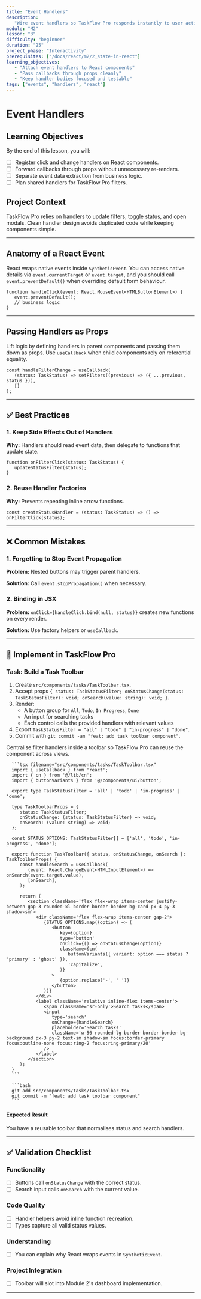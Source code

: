 ```yaml
---
title: "Event Handlers"
description:
   "Wire event handlers so TaskFlow Pro responds instantly to user actions."
module: "M2"
lesson: "3"
difficulty: "beginner"
duration: "25"
project_phase: "Interactivity"
prerequisites: ["/docs/react/m2/2_state-in-react"]
learning_objectives:
   - "Attach event handlers to React components"
   - "Pass callbacks through props cleanly"
   - "Keep handler bodies focused and testable"
tags: ["events", "handlers", "react"]
---
```



# Event Handlers

## Learning Objectives

By the end of this lesson, you will:

-  [ ] Register click and change handlers on React components.
-  [ ] Forward callbacks through props without unnecessary re-renders.
-  [ ] Separate event data extraction from business logic.
-  [ ] Plan shared handlers for TaskFlow Pro filters.

## Project Context

TaskFlow Pro relies on handlers to update filters, toggle status, and open
modals. Clean handler design avoids duplicated code while keeping components
simple.

---

## Anatomy of a React Event

React wraps native events inside `SyntheticEvent`. You can access native details
via `event.currentTarget` or `event.target`, and you should call
`event.preventDefault()` when overriding default form behaviour.

```tsx
function handleClick(event: React.MouseEvent<HTMLButtonElement>) {
   event.preventDefault();
   // business logic
}
```

---

## Passing Handlers as Props

Lift logic by defining handlers in parent components and passing them down as
props. Use `useCallback` when child components rely on referential equality.

```tsx
const handleFilterChange = useCallback(
   (status: TaskStatus) => setFilters((previous) => ({ ...previous, status })),
   []
);
```

---

## ✅ Best Practices

### 1. Keep Side Effects Out of Handlers

**Why:** Handlers should read event data, then delegate to functions that update
state.

```tsx
function onFilterClick(status: TaskStatus) {
   updateStatusFilter(status);
}
```

### 2. Reuse Handler Factories

**Why:** Prevents repeating inline arrow functions.

```tsx
const createStatusHandler = (status: TaskStatus) => () => onFilterClick(status);
```

---

## ❌ Common Mistakes

### 1. Forgetting to Stop Event Propagation

**Problem:** Nested buttons may trigger parent handlers.

**Solution:** Call `event.stopPropagation()` when necessary.

### 2. Binding in JSX

**Problem:** `onClick={handleClick.bind(null, status)}` creates new functions on
every render.

**Solution:** Use factory helpers or `useCallback`.

---

## 🔨 Implement in TaskFlow Pro

### Task: Build a Task Toolbar

1. Create `src/components/tasks/TaskToolbar.tsx`.
2. Accept props
   `{ status: TaskStatusFilter; onStatusChange(status: TaskStatusFilter): void; onSearch(value: string): void; }`.
3. Render:
   -  A button group for `All`, `Todo`, `In Progress`, `Done`
   -  An input for searching tasks
   -  Each control calls the provided handlers with relevant values
4. Export `TaskStatusFilter = "all" | "todo" | "in-progress" | "done"`.
5. Commit with `git commit -am "feat: add task toolbar component"`.

<Accordions type='single' className='mt-4'>
   <Accordion title='Solution Walkthrough'>
      <p>
         Centralise filter handlers inside a toolbar so TaskFlow Pro can reuse the
         component across views.
      </p>

      ```tsx filename="src/components/tasks/TaskToolbar.tsx"
      import { useCallback } from 'react';
      import { cn } from '@/lib/cn';
      import { buttonVariants } from '@/components/ui/button';

      export type TaskStatusFilter = 'all' | 'todo' | 'in-progress' | 'done';

      type TaskToolbarProps = {
         status: TaskStatusFilter;
         onStatusChange: (status: TaskStatusFilter) => void;
         onSearch: (value: string) => void;
      };

      const STATUS_OPTIONS: TaskStatusFilter[] = ['all', 'todo', 'in-progress', 'done'];

      export function TaskToolbar({ status, onStatusChange, onSearch }: TaskToolbarProps) {
         const handleSearch = useCallback(
            (event: React.ChangeEvent<HTMLInputElement>) => onSearch(event.target.value),
            [onSearch],
         );

         return (
            <section className='flex flex-wrap items-center justify-between gap-3 rounded-xl border border-border bg-card px-4 py-3 shadow-sm'>
               <div className='flex flex-wrap items-center gap-2'>
                  {STATUS_OPTIONS.map((option) => (
                     <button
                        key={option}
                        type='button'
                        onClick={() => onStatusChange(option)}
                        className={cn(
                           buttonVariants({ variant: option === status ? 'primary' : 'ghost' }),
                           'capitalize',
                        )}
                     >
                        {option.replace('-', ' ')}
                     </button>
                  ))}
               </div>
               <label className='relative inline-flex items-center'>
                  <span className='sr-only'>Search tasks</span>
                  <input
                     type='search'
                     onChange={handleSearch}
                     placeholder='Search tasks'
                     className='w-56 rounded-lg border border-border bg-background px-3 py-2 text-sm shadow-sm focus:border-primary focus:outline-none focus:ring-2 focus:ring-primary/20'
                  />
               </label>
            </section>
         );
      }
      ```

      ```bash
      git add src/components/tasks/TaskToolbar.tsx
      git commit -m "feat: add task toolbar component"
      ```

   </Accordion>
</Accordions>

#### Expected Result

You have a reusable toolbar that normalises status and search handlers.

---

## ✅ Validation Checklist

### Functionality

-  [ ] Buttons call `onStatusChange` with the correct status.
-  [ ] Search input calls `onSearch` with the current value.

### Code Quality

-  [ ] Handler helpers avoid inline function recreation.
-  [ ] Types capture all valid status values.

### Understanding

-  [ ] You can explain why React wraps events in `SyntheticEvent`.

### Project Integration

-  [ ] Toolbar will slot into Module 2's dashboard implementation.

---

